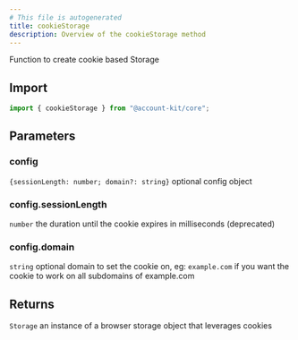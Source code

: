 ```yaml
---
# This file is autogenerated
title: cookieStorage
description: Overview of the cookieStorage method
---
```



Function to create cookie based Storage

## Import

```ts
import { cookieStorage } from "@account-kit/core";
```

## Parameters

### config

`{sessionLength: number; domain?: string}`
optional config object

### config.sessionLength

`number`
the duration until the cookie expires in milliseconds (deprecated)

### config.domain

`string`
optional domain to set the cookie on, eg: `example.com` if you want the cookie to work on all subdomains of example.com

## Returns

`Storage`
an instance of a browser storage object that leverages cookies
